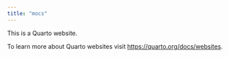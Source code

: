 ```yaml
---
title: "mocs"
---
```


This is a Quarto website.

To learn more about Quarto websites visit <https://quarto.org/docs/websites>.
